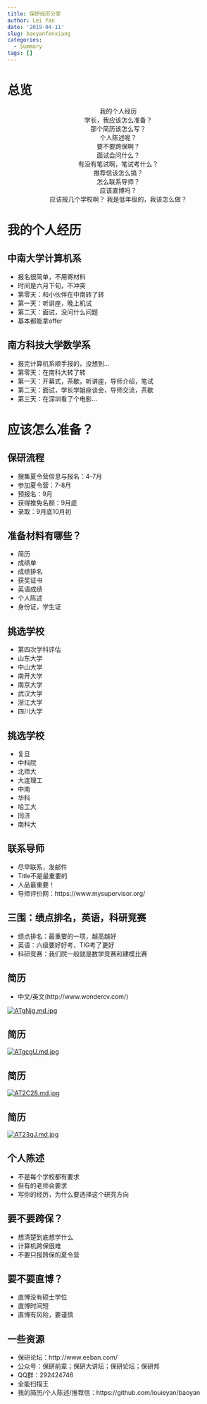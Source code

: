 ```yaml
---
title: 保研经历分享
author: Lei Yan
date: '2019-04-11'
slug: baoyanfenxiang
categories:
  - Summary
tags: []
---
```


# 总览

<center>
我的个人经历  
学长，我应该怎么准备？  
那个简历该怎么写？  
个人陈述呢？  
要不要跨保啊？  
面试会问什么？  
有没有笔试啊，笔试考什么？  
推荐信该怎么搞？  
怎么联系导师？   
应该直博吗？     
应该报几个学校啊？
我是低年级的，我该怎么做？   

</center>

# 我的个人经历

## 中南大学计算机系
- 报名很简单，不用寄材料         
- 时间是六月下旬，不冲突  
- 第零天：和小伙伴在中南转了转
- 第一天：听讲座，晚上机试
- 第二天：面试，没问什么问题
- 基本都能拿offer


## 南方科技大学数学系
- 报完计算机系顺手报的，没想到...
- 第零天：在南科大转了转
- 第一天：开幕式，茶歇，听讲座，导师介绍，笔试
- 第二天：面试，学长学姐座谈会，导师交流，茶歇
- 第三天：在深圳看了个电影...


# 应该怎么准备？

## 保研流程
- 搜集夏令营信息与报名：4-7月
- 参加夏令营：7-8月
- 预报名：9月
- 获得推免名额：9月底
- 录取：9月底10月初

## 准备材料有哪些？
- 简历
- 成绩单
- 成绩排名
- 获奖证书
- 英语成绩
- 个人陈述
- 身份证，学生证

## 挑选学校
- 第四次学科评估
- 山东大学
- 中山大学
- 南开大学
- 南京大学
- 武汉大学
- 浙江大学
- 四川大学

## 挑选学校
- 复旦
- 中科院
- 北师大
- 大连理工
- 中南
- 华科
- 哈工大
- 同济
- 南科大


## 联系导师
- 尽早联系，发邮件
- Title不是最重要的
- 人品最重要！
- 导师评价网：https://www.mysupervisor.org/

## 三围：绩点排名，英语，科研竞赛
- 绩点排名：最重要的一项，越高越好
- 英语：六级要好好考，TIG考了更好
- 科研竞赛：我们院一般就是数学竞赛和建模比赛


## 简历
- 中文/英文(http://www.wondercv.com/)  

[![ATgNjg.md.jpg](https://s2.ax1x.com/2019/04/10/ATgNjg.md.jpg)](https://imgchr.com/i/ATgNjg)

## 简历

[![ATgcgU.md.jpg](https://s2.ax1x.com/2019/04/10/ATgcgU.md.jpg)](https://imgchr.com/i/ATgcgU)

## 简历

[![AT2C28.md.jpg](https://s2.ax1x.com/2019/04/10/AT2C28.md.jpg)](https://imgchr.com/i/AT2C28)

## 简历

[![AT23qJ.md.jpg](https://s2.ax1x.com/2019/04/10/AT23qJ.md.jpg)](https://imgchr.com/i/AT23qJ)

## 个人陈述
- 不是每个学校都有要求
- 但有的老师会要求
- 写你的经历，为什么要选择这个研究方向

## 要不要跨保？
- 想清楚到底想学什么
- 计算机跨保很难
- 不要只报跨保的夏令营


## 要不要直博？
- 直博没有硕士学位
- 直博时间短
- 直博有风险，要谨慎


## 一些资源
- 保研论坛：http://www.eeban.com/
- 公众号：保研前辈；保研大讲坛；保研论坛；保研邦
- QQ群：292424746
- 全能扫描王
- 我的简历/个人陈述/推荐信：https://github.com/louieyan/baoyan





